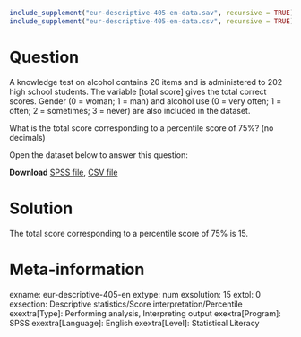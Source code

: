 ```r
include_supplement("eur-descriptive-405-en-data.sav", recursive = TRUE)
include_supplement("eur-descriptive-405-en-data.csv", recursive = TRUE)
```

Question
========
A knowledge test on alcohol contains 20 items and is administered to 202 high school students. The variable [total score] gives the total correct scores. Gender (0 = woman; 1 = man) and alcohol use (0 = very often; 1 = often; 2 = sometimes; 3 = never) are also included in the dataset. 

What is the total score corresponding to a percentile score of 75%? (no decimals)

Open the dataset below to answer this question:

**Download** [SPSS file](eur-descriptive-405-en-data.sav), [CSV file](eur-descriptive-405-en-data.csv)


Solution
========
The total score corresponding to a percentile score of 75% is 15.


Meta-information
================
exname: eur-descriptive-405-en
extype: num
exsolution: 15
extol: 0
exsection: Descriptive statistics/Score interpretation/Percentile
exextra[Type]: Performing analysis, Interpreting output
exextra[Program]: SPSS
exextra[Language]: English
exextra[Level]: Statistical Literacy
